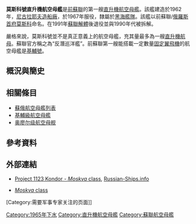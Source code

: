{{About|蘇聯海軍的一艘直升機航空母艦|另一艘俄羅斯海軍的同名艦艇|莫斯科號飛彈巡洋艦}}
{{expand|time=2010-08-28T11:02:47+00:00}}
{{expert|1=军事|time=2010-08-28T11:02:47+00:00}}
{{noteTA
|G1=Military
|G2=Shipname
|G3=地名
}}
{{軍艦模板
|圖片= [[File:38MoskvaoffMoroccoJan1970.jpg|300px]]
|照片說明= 1970年1月，莫斯科號於[[摩洛哥|摩洛哥]]附近海域
|圖片2=
|照片說明2=
|名稱= 莫斯科號 [[File:Naval_Ensign_of_the_Soviet_Union_(1950-1991).svg|30px]]/[[File:Naval_Ensign_of_Russia.svg|30px]]<br /><small>«Москва»</small>
|艦種= [[直升機航空母艦|直升機航空母艦]]
|艦名= 地名
|擁有國= {{USSR}}/{{RUS}}
|艦級= [[莫斯科級直升機航空母艦|莫斯科級]]
|代號=
|前型=
|次型= 
|同型=
|數量=
|製造= [[烏克蘭|烏克蘭]][[黑海|黑海]][[尼古拉耶夫造船廠|尼古拉耶夫造船廠]]
|下訂=
|造價=
|動工= 1962年12月15日 <ref name="Moskva" />
|下水= 1965年1月14日 <ref name="Moskva" />
|服役= 1967年12月25日 <ref name="Moskva" /> 
|退役= 1996年<ref name="Moskva" />
|結局= [[退役|退役]]，1990年代被解體
|除籍=
|狀態=
|綽號=
|榮譽=
|排水=
|標準= 11,920 [[噸|噸]]<ref name="Moskva">{{cite web | url = http://russian-ships.info/eng/warships/project_1123.htm | title = Project 1123 | date =  | accessdate = 2013年1月30日 | deadurl = yes | archiveurl = https://web.archive.org/web/20130404005731/http://russian-ships.info/eng/warships/project_1123.htm | archivedate = 2013年4月4日 }}</ref>
|基準=
|滿載= 15,280 噸<ref name="Moskva" />
|長度= 189 米<ref name="Moskva" />
|闊度= 34 米<ref name="Moskva" />
|吃水= 7.7 米<ref name="Moskva" />
|極速= 31 節
|鍋爐=
|引擎= 雙軸，蒸汽輪機，4 鍋爐，
|燃料=
|出力= 100,000 馬力
|續航= 14,000 浬（12 節）
|乘員= 850 人
|裝甲=
|裝備= 2× twin [[M-11_Shtorm|SA-N-3 'Goblet']] 反空飛彈發射架<br />2 × twin 57mm 高炮<br />1 × SUW-N-1 反潛飛彈發射架<br />2 × [[RBU-6000|RBU-6000]] 反潛火箭發射架<br />10× 553mm 魚雷發射管 (2 × 5)
|射控裝置=
|偵搜設備=
|電戰系統=
|電子設備=
|飛行=飛行甲板：長 81 m *寬 34 m；<br />2座[[升降機|升降機]]
|艦載機= 一般 18 架，最多 30 架
|其它=
}}

'''莫斯科號直升機航空母艦'''是[[前蘇聯|前蘇聯]]的第一艘[[直升機航空母艦|直升機航空母艦]]。該艦建造於1962年，[[尼古拉耶夫造船廠|尼古拉耶夫造船廠]]，於1967年服役，隸屬於[[黑海艦隊|黑海艦隊]]。該艦以前蘇聯/[[俄羅斯|俄羅斯]][[首府|首府]][[莫斯科|莫斯科]]命名。在1991年[[蘇聯解體|蘇聯解體]]後退役並與1990年代被拆解。

嚴格來說，莫斯科號並不是真正意義上的航空母艦，充其量最多為一艘[[直升機航空母艦|直升機航母]]。蘇聯官方稱之為“反潛巡洋艦”。前蘇聯第一艘能搭載一定數量[[固定翼飛機|固定翼飛機]]的航空母艦是[[基輔號航空母艦|基輔號]]。

== 概況與簡史 ==

==相關條目==
* [[蘇俄航空母艦列表|蘇俄航空母艦列表]]
* [[基輔級航空母艦|基輔級航空母艦]]
* [[奥廖尔级航空母舰|奥廖尔级航空母舰]]

== 參考資料 ==
{{reflist}}

== 外部連結 ==
*[https://web.archive.org/web/20130404005731/http://russian-ships.info/eng/warships/project_1123.htm Project 1123 Kondor - ''Moskva'' class], [[Russian-Ships.info|Russian-Ships.info]]
*{{ru icon}} [http://ship.bsu.by/main.asp?id=100022 ''Moskva'' class] {{Wayback|url=http://ship.bsu.by/main.asp?id=100022 |date=20090214013652 }}

{{Moskva class helicopter carrier}}
{{蘇俄航空母艦}}

[[Category:1965年下水|Category:1965年下水]]
[[Category:直升機航空母艦|Category:直升機航空母艦]]
[[Category:蘇聯航空母艦|Category:蘇聯航空母艦]]
[Category:需要军事专家关注的页面]]